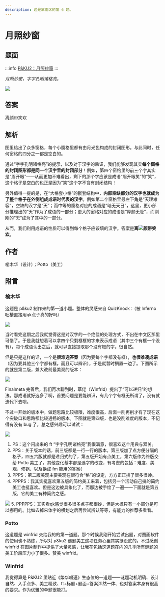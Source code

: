 ```yaml
---
description: 这是芈雨区的第 6 题。
---
```


# 月照纱窗

## 题面

:::info
[P\&KU2：月照纱窗](https://pnku2.pkupuzzle.art/#/game/miyu/prob\_06)
:::

_月照纱窗，字字孔明诸格亮。_

![](./06-yue-zhao-sha-chuang.assets/image_1.webp)

## 答案

离颜带笑欢

## 解析

图里给出了众多窗格，每个小窗格里都有由月光色构成的封闭图形。与此同时，任何窗格的四分之一都是空白的。

通过“字字孔明诸格亮”的提示，以及对于汉字的熟识，我们能够发现其实**每个窗格的封闭图形都是同一个汉字里的封闭部分**！例如，第四个窗格里的前三个字其实是“眉开眼”——从而更加不难看出，剩下的那个字应该是成语“眉开眼笑”的“笑”，这个格子是空白的也正是因为“笑”这个字不含有封闭结构！

另外值得一提的是，在“大格套小格”的嵌套结构中，**内部空缺部分的汉字也就成为了整个格子在外侧组成成语时代表的汉字**。例如第二个窗格里最左下角是“天理难容”，空缺的汉字是“天”；而中等的窗格对应的成语是“暗无天日”，这里，更小部分推理出的“天”作为了成语的一部分；更大的窗格对应的成语是“厚颜无耻”，而刚刚的“无”成为了其中的一部分。

从而，我们利用成语的性质可以得到每个格子应该填的汉字。答案是**离**![](./06-yue-zhao-sha-chuang.assets/image_7.webp)**颜带笑欢**。



## 作者

榆木华（设计）；Potto（美工）

## 附言

### 榆木华

这题是 p\&ku2 制作来的第一道小题。整体的灵感来自 QuizKnock：（被 Inferno 吐槽直接用qk点子真的好吗）

![](./06-yue-zhao-sha-chuang.assets/image_2.webp)

当时看完这期之后我就觉得这是对汉字的一个绝佳的处理方式，不出在中文区那里可惜了。于是我就想着可以拿四个只剩框框的字来表示成语（其中三个有框一个没有），每个成语认出之后，就可以直接提取那个没有框的字，很自然。

但是只是这样的话，一个是**很难选答案**（因为要每个字都没有框），**也很难凑成语**（因为要其他三个字都有框，而且可以辨识），于是就暂时搁置一边了。下图所示的就是第二版，兼大改前最美观的版本：

![](./06-yue-zhao-sha-chuang.assets/image_3.webp)

Finalmeta 完善后，我们再次聊到时，草佬（Winfrid）提出了“可以递归”的想法。那成语就好选多了啊，首要问题是要能辨识，有几个字有框无所谓了，没有就迭代下去呗。

不过一开始的版本中，做题思路比较极限，难度很高，后面一削再削才有了现在这个突破口和思路都比较通畅的版本。下图就是第四版，也是没削难度的版本，不记得有没有 bug 了，总之感兴趣可以试试：

![](./06-yue-zhao-sha-chuang.assets/image_4.webp)

1. PS：这个闪出来的 ft “字字孔明诸格亮”我很满意，很喜欢这个用典与双关。
2. PPS：关于版本的话，前三版都是一行一行的版本，第三版加了点方便分隔的格子，四五六版就都是递归式的了，第五版开始有点美工，第六版作为终版交给 Potto 美工了。其他变化基本都是选字的改变，有考虑的包括：难度、美观、修锅、以及换成 fm 能用的答案(
3. PPPS：第二版美观主要美观在很符合“格”的设定，方方正正排了很多很帅。
4.  PPPPS：我其实挺喜欢第五版的简约美工来着，包括另一个活动自己搞的简约美工也挺喜欢。但是这边被具象化了，而那边被手绘了一遍——下面就是第五版，它的美工有种简约之感。

![](./06-yue-zhao-sha-chuang.assets/image_5.webp)
5. PPPPPS：其实看qk感觉很多很多点子都很妙，但是大概只有一小部分是可以挪用的。比如去掉宋体字的横划之后再尝试辨认等等，有能力的推荐多看看。

### Potto

这道题是 winfrid 交给我的的第一道题。那个时候我刚开始尝试出题，对图画软件的使用也不熟练，所以对 p\&ku2 谜题美工这项任务心里其实挺没底的。不过感谢 winfrid 在图片制作中提供了大量灵感，让我在包括这道题在内的几乎所有谜题的美工阶段压力小了很多。赞美 winfrid。

### Winfrid

我觉得算是 P\&KU2 里贴近《繁华唱遍》生态位的一道题——谜题动机明确、设计自然、入手点多、美工精致、ft+标题+题面+答案浑然一体、也对答案本身有很高的要求。作为优雅的单题很能打。

